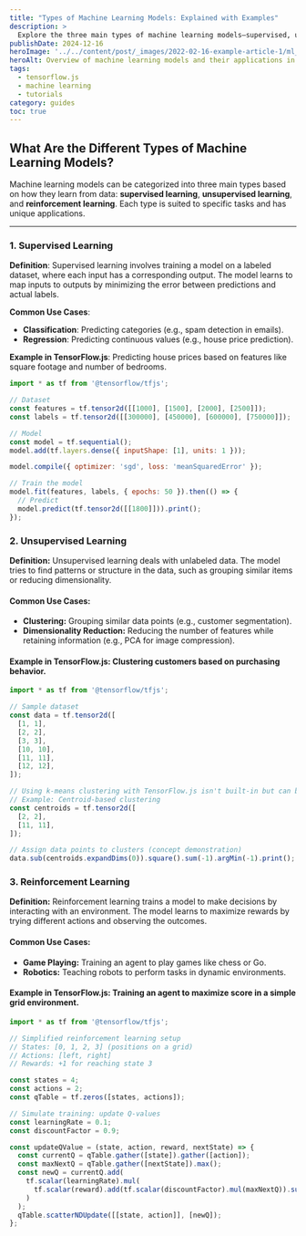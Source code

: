 ```yaml
---
title: "Types of Machine Learning Models: Explained with Examples"
description: >
  Explore the three main types of machine learning models—supervised, unsupervised, and reinforcement learning—with clear explanations and practical examples in TensorFlow.js.
publishDate: 2024-12-16
heroImage: '../../content/post/_images/2022-02-16-example-article-1/ml_model_types.png.png'
heroAlt: Overview of machine learning models and their applications in real-world scenarios.
tags:
  - tensorflow.js
  - machine learning
  - tutorials
category: guides
toc: true
---
```



## What Are the Different Types of Machine Learning Models?

Machine learning models can be categorized into three main types based on how they learn from data: **supervised learning**, **unsupervised learning**, and **reinforcement learning**. Each type is suited to specific tasks and has unique applications.

---

### 1. Supervised Learning

**Definition**: Supervised learning involves training a model on a labeled dataset, where each input has a corresponding output. The model learns to map inputs to outputs by minimizing the error between predictions and actual labels.

**Common Use Cases**:
- **Classification**: Predicting categories (e.g., spam detection in emails).
- **Regression**: Predicting continuous values (e.g., house price prediction).

**Example in TensorFlow.js**: Predicting house prices based on features like square footage and number of bedrooms.

```js
import * as tf from '@tensorflow/tfjs';

// Dataset
const features = tf.tensor2d([[1000], [1500], [2000], [2500]]);
const labels = tf.tensor2d([[300000], [450000], [600000], [750000]]);

// Model
const model = tf.sequential();
model.add(tf.layers.dense({ inputShape: [1], units: 1 }));

model.compile({ optimizer: 'sgd', loss: 'meanSquaredError' });

// Train the model
model.fit(features, labels, { epochs: 50 }).then(() => {
  // Predict
  model.predict(tf.tensor2d([[1800]])).print();
});
```

### 2. Unsupervised Learning
**Definition:** Unsupervised learning deals with unlabeled data. The model tries to find patterns or structure in the data, such as grouping similar items or reducing dimensionality.

#### Common Use Cases:

- **Clustering:** Grouping similar data points (e.g., customer segmentation).
- **Dimensionality Reduction:** Reducing the number of features while retaining information (e.g., PCA for image compression).

#### Example in TensorFlow.js: Clustering customers based on purchasing behavior.

```js
import * as tf from '@tensorflow/tfjs';

// Sample dataset
const data = tf.tensor2d([
  [1, 1],
  [2, 2],
  [3, 3],
  [10, 10],
  [11, 11],
  [12, 12],
]);

// Using k-means clustering with TensorFlow.js isn't built-in but can be implemented.
// Example: Centroid-based clustering
const centroids = tf.tensor2d([
  [2, 2],
  [11, 11],
]);

// Assign data points to clusters (concept demonstration)
data.sub(centroids.expandDims(0)).square().sum(-1).argMin(-1).print();

```
### 3. Reinforcement Learning
 **Definition:** Reinforcement learning trains a model to make decisions by interacting with an environment. The model learns to maximize rewards by trying different actions and observing the outcomes.

#### Common Use Cases:

- **Game Playing:** Training an agent to play games like chess or Go.
- **Robotics:** Teaching robots to perform tasks in dynamic environments.
#### Example in TensorFlow.js: Training an agent to maximize score in a simple grid environment.

```js
import * as tf from '@tensorflow/tfjs';

// Simplified reinforcement learning setup
// States: [0, 1, 2, 3] (positions on a grid)
// Actions: [left, right]
// Rewards: +1 for reaching state 3

const states = 4;
const actions = 2;
const qTable = tf.zeros([states, actions]);

// Simulate training: update Q-values
const learningRate = 0.1;
const discountFactor = 0.9;

const updateQValue = (state, action, reward, nextState) => {
  const currentQ = qTable.gather([state]).gather([action]);
  const maxNextQ = qTable.gather([nextState]).max();
  const newQ = currentQ.add(
    tf.scalar(learningRate).mul(
      tf.scalar(reward).add(tf.scalar(discountFactor).mul(maxNextQ)).sub(currentQ)
    )
  );
  qTable.scatterNDUpdate([[state, action]], [newQ]);
};

```